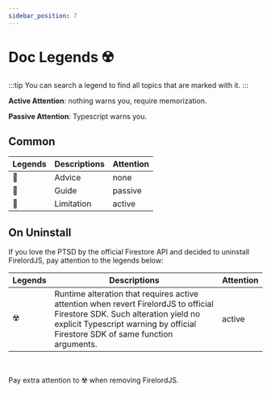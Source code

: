```yaml
---
sidebar_position: 7
---
```


# Doc Legends ☢️

:::tip
You can search a legend to find all topics that are marked with it.
:::

**Active Attention**: nothing warns you, require memorization.

**Passive Attention**: Typescript warns you.

## Common

| Legends | Descriptions | Attention |
| ------- | ------------ | --------- |
| 🦤      | Advice       | none      |
| 🦜      | Guide        | passive   |
| 🐧      | Limitation   | active    |

## On Uninstall

If you love the PTSD by the official Firestore API and decided to uninstall FirelordJS, pay attention to the legends below:

| Legends | Descriptions                                                                                                                                                                                                   | Attention |
| ------- | -------------------------------------------------------------------------------------------------------------------------------------------------------------------------------------------------------------- | --------- |
| ☢️      | Runtime alteration that requires active attention when revert FirelordJS to official Firestore SDK. Such alteration yield no explicit Typescript warning by official Firestore SDK of same function arguments. | active    |

<br />

Pay extra attention to ☢️ when removing FirelordJS.

